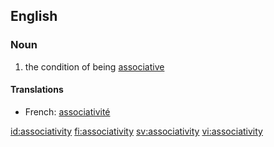 ==English==

===Noun===
{{wikipedia}}
{{en-noun|-}}

# {{math}} the condition of being [[associative]]

====Translations====
{{top}}
*French: [[associativité]] {{f}}
{{bottom}}

[[id:associativity]]
[[fi:associativity]]
[[sv:associativity]]
[[vi:associativity]]